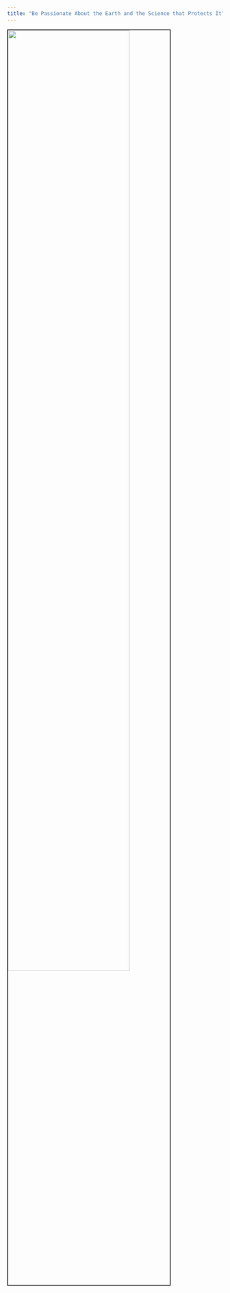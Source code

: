 ```yaml
---
title: "Be Passionate About the Earth and the Science that Protects It"
---
```


<img src="images/earth.JPG" style="width:75%; border:2px solid; margin-right: 20px" align="center">

  
